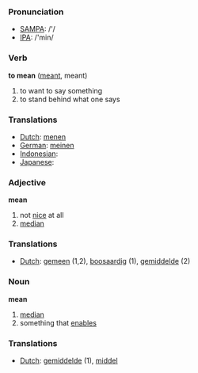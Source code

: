 === Pronunciation ===
*[[w:SAMPA|SAMPA]]: /'/
*[[w:IPA|IPA]]: /'min/

=== Verb ===

'''to mean''' ([[meant]], meant)

# to want to say something
# to stand behind what one says

=== Translations ===
*[[Dutch]]: [[menen]]
*[[German]]: [[meinen]]
*[[Indonesian]]: [[]]
*[[Japanese]]: [[]]

=== Adjective ===

'''mean'''

# not [[nice]] at all
# [[median]]

=== Translations ===
*[[Dutch]]: [[gemeen]] (1,2), [[boosaardig]] (1), [[gemiddelde]] (2)

=== Noun ===

'''mean'''

# [[median]]
# something that [[enables]]

=== Translations ===
*[[Dutch]]: [[gemiddelde]] (1), [[middel]]